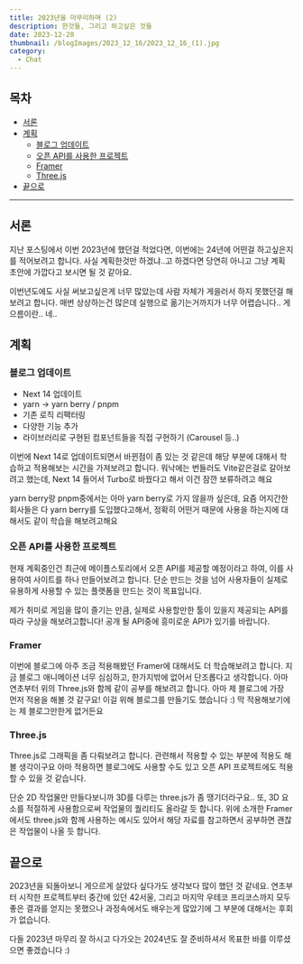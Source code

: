 ```yaml
---
title: 2023년을 마무리하며 (2)
description: 한것들, 그리고 하고싶은 것들
date: 2023-12-20
thumbnail: /blogImages/2023_12_16/2023_12_16_(1).jpg
category:
  - Chat
---
```


## 목차

- [서론](#서론)
- [계획](#계획)
  - [블로그 업데이트](#블로그-업데이트)
  - [오픈 API를 사용한 프로젝트](#오픈-api를-사용한-프로젝트)
  - [Framer](#framer)
  - [Three.js](#threejs)
- [끝으로](#끝으로)

---

## 서론

지난 포스팅에서 이번 2023년에 했던걸 적었다면, 이번에는 24년에 어떤걸 하고싶은지를 적어보려고 합니다.
사실 계획한것만 하겠냐..고 하겠다면 당연히 아니고 그냥 계획 초안에 가깝다고 보시면 될 것 같아요.

이번년도에도 사실 써보고싶은게 너무 많았는데 사람 자체가 게을러서 하지 못했던걸 해보려고 합니다.
매번 상상하는건 많은데 실행으로 옮기는거까지가 너무 어렵습니다.. 게으름이란.. 네..

## 계획

### 블로그 업데이트

- Next 14 업데이트
- yarn -> yarn berry / pnpm
- 기존 로직 리팩터링
- 다양한 기능 추가
- 라이브러리로 구현된 컴포넌트들을 직접 구현하기 (Carousel 등..)

이번에 Next 14로 업데이트되면서 바뀐점이 좀 있는 것 같은데 해당 부분에 대해서 학습하고 적용해보는 시간을 가져보려고 합니다.
워낙에는 번들러도 Vite같은걸로 갈아보려고 했는데, Next 14 들어서 Turbo로 바꿨다고 해서 이건 잠깐 보류하려고 해요

yarn berry랑 pnpm중에서는 아마 yarn berry로 가지 않을까 싶은데, 요즘 어지간한 회사들은 다 yarn berry를 도입했다고해서,
정확히 어떤거 때문에 사용을 하는지에 대해서도 같이 학습을 해보려고해요

### 오픈 API를 사용한 프로젝트

현재 계획중인건 최근에 메이플스토리에서 오픈 API를 제공할 예정이라고 하여, 이를 사용하여 사이트를 하나 만들어보려고 합니다.
단순 만드는 것을 넘어 사용자들이 실제로 유용하게 사용할 수 있는 플랫폼을 만드는 것이 목표입니다.

제가 취미로 게임을 많이 즐기는 만큼, 실제로 사용할만한 툴이 있을지 제공되는 API를 따라 구상을 해보려고합니다!
공개 될 API중에 흥미로운 API가 있기를 바랍니다.

### Framer

이번에 블로그에 아주 조금 적용해봤던 Framer에 대해서도 더 학습해보려고 합니다. 지금 블로그 애니메이션 너무 심심하고, 한가지밖에 없어서 단조롭다고 생각합니다.
아마 연초부터 위의 Three.js와 함께 같이 공부를 해보려고 합니다.
아마 제 블로그에 가장 먼저 적용을 해볼 것 같구요! 이걸 위해 블로그를 만들기도 했습니다 :) 막 적용해보기에는 제 블로그만한게 없거든요

### Three.js

Three.js로 그래픽을 좀 다뤄보려고 합니다. 관련해서 적용할 수 있는 부분에 적용도 해볼 생각이구요
아마 적용하면 블로그에도 사용할 수도 있고 오픈 API 프로젝트에도 적용할 수 있을 것 같습니다.

단순 2D 작업물만 만들다보니까 3D를 다루는 three.js가 좀 땡기더라구요.. 또, 3D 요소를 적절하게 사용함으로써 작업물의 퀄리티도 올라갈 듯 합니다.
위에 소개한 Framer에서도 three.js와 함께 사용하는 예시도 있어서 해당 자료를 참고하면서 공부하면 괜찮은 작업물이 나올 듯 합니다.

## 끝으로

2023년을 되돌아보니 게으르게 살았다 싶다가도 생각보다 많이 했던 것 같네요. 연초부터 시작한 프로젝트부터 중간에 있던 42서울, 그리고 마지막 우테코 프리코스까지
모두 좋은 결과를 얻지는 못했으나 과정속에서도 배우는게 많았기에 그 부분에 대해서는 후회가 없습니다.

다들 2023년 마무리 잘 하시고 다가오는 2024년도 잘 준비하셔서 목표한 바를 이루셨으면 좋겠습니다 :)